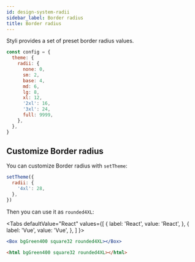 ```yaml
---
id: design-system-radii
sidebar_label: Border radius
title: Border radius
---
```



Styli provides a set of preset border radius values.

```jsx
const config = {
  theme: {
    radii: {
      none: 0,
      sm: 2,
      base: 4,
      md: 6,
      lg: 8,
      xl: 12,
      '2xl': 16,
      '3xl': 24,
      full: 9999,
    },
  },
}
```

## Customize Border radius

You can customize Border radius with `setTheme`:

```jsx
setTheme({
  radii: {
    '4xl': 28,
  },
})
```

Then you can use it as `rounded4XL`:

<Tabs
  defaultValue="React"
  values={[
    { label: 'React', value: 'React', },
    { label: 'Vue', value: 'Vue', },
  ]
}>
<TabItem value="React">

```jsx live
<Box bgGreen400 square32 rounded4XL></Box>
```

</TabItem>
<TabItem value="Vue">

```html
<html bgGreen400 square32 rounded4XL></html>
```

</TabItem>
</Tabs>
